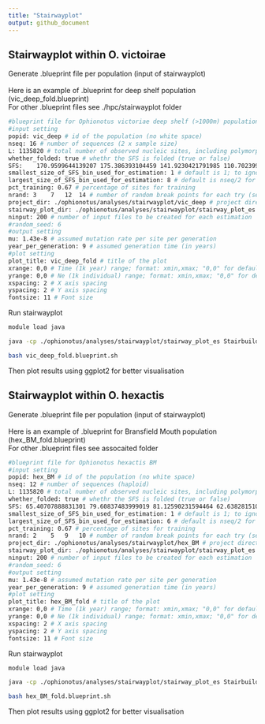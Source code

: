 ```yaml
---
title: "Stairwayplot"
output: github_document
---
```


## Stairwayplot within O. victoirae

Generate .blueprint file per population (input of stairwayplot)  
<br>
Here is an example of .blueprint for deep shelf population (vic_deep_fold.blueprint)  
For other .blueprint files see ./hpc/stairwayplot folder
```bash
#blueprint file for Ophionotus victoriae deep shelf (>1000m) population
#input setting
popid: vic_deep # id of the population (no white space)
nseq: 16 # number of sequences (2 x sample size)
L: 1135820 # total number of observed nucleic sites, including polymorphic and monomorphic
whether_folded: true # whethr the SFS is folded (true or false)
SFS: 	170.9599644139207 175.386393104459 141.9230421791985 110.7023995620625 89.74827013792023 68.42834369785689 41.22226129251874 17.75732245507953  # snp frequency spectrum: number of singleton, number of doubleton, etc. (separated by white space)
smallest_size_of_SFS_bin_used_for_estimation: 1 # default is 1; to ignore singletons, uncomment this line and change this number to 2
largest_size_of_SFS_bin_used_for_estimation: 8 # default is nseq/2 for folded SFS
pct_training: 0.67 # percentage of sites for training
nrand: 3	7	12	14 # number of random break points for each try (separated by white space). (nseq-2)/4, (nseq-2)/2, (nseq-2)*3/4, nseq-2
project_dir: ./ophionotus/analyses/stairwayplot/vic_deep # project directory
stairway_plot_dir: ./ophionotus/analyses/stairwayplot/stairway_plot_es # directory to the stairway plot files
ninput: 200 # number of input files to be created for each estimation
#random_seed: 6
#output setting
mu: 1.43e-8 # assumed mutation rate per site per generation
year_per_generation: 9 # assumed generation time (in years)
#plot setting
plot_title: vic_deep_fold # title of the plot
xrange: 0,0 # Time (1k year) range; format: xmin,xmax; "0,0" for default
yrange: 0,0 # Ne (1k individual) range; format: xmin,xmax; "0,0" for default
xspacing: 2 # X axis spacing
yspacing: 2 # Y axis spacing
fontsize: 11 # Font size
```

Run stairwayplot
```bash
module load java

java -cp ./ophionotus/analyses/stairwayplot/stairway_plot_es Stairbuilder vic_deep_fold.blueprint #this generates vic_deep_fold.blueprint.sh

bash vic_deep_fold.blueprint.sh
```

Then plot results using ggplot2 for better visualisation


## Stairwayplot within O. hexactis

Generate .blueprint file per population (input of stairwayplot)  
<br>
Here is an example of .blueprint for Bransfield Mouth population (hex_BM_fold.blueprint)  
For other .blueprint files see assocaited folder
```bash
#blueprint file for Ophionotus hexactis BM
#input setting
popid: hex_BM # id of the population (no white space)
nseq: 12 # number of sequences (haploid)
L: 1135820 # total number of observed nucleic sites, including polymorphic and monomorphic
whether_folded: true # whethr the SFS is folded (true or false)
SFS: 65.40707888831301 79.60837483999019 81.12590231594464 62.63828151075876 37.06308454662035 14.06142725603715 # snp frequency spectrum: number of singleton, number of doubleton, etc. (separated by white space)
smallest_size_of_SFS_bin_used_for_estimation: 1 # default is 1; to ignore singletons, uncomment this line and change this number to 2
largest_size_of_SFS_bin_used_for_estimation: 6 # default is nseq/2 for folded SFS
pct_training: 0.67 # percentage of sites for training
nrand: 2	5	9	10 # number of random break points for each try (separated by white space). (nseq-2)/4, (nseq-2)/2, (nseq-2)*3/4, nseq-2
project_dir: ./ophionotus/analyses/stairwayplot/hex_BM # project directory
stairway_plot_dir: ./ophionotus/analyses/stairwayplot/stairway_plot_es # directory to the stairway plot files
ninput: 200 # number of input files to be created for each estimation
#random_seed: 6
#output setting
mu: 1.43e-8 # assumed mutation rate per site per generation
year_per_generation: 9 # assumed generation time (in years)
#plot setting
plot_title: hex_BM_fold # title of the plot
xrange: 0,0 # Time (1k year) range; format: xmin,xmax; "0,0" for default
yrange: 0,0 # Ne (1k individual) range; format: xmin,xmax; "0,0" for default
xspacing: 2 # X axis spacing
yspacing: 2 # Y axis spacing
fontsize: 11 # Font size
```

Run stairwayplot
```bash
module load java

java -cp ./ophionotus/analyses/stairwayplot/stairway_plot_es Stairbuilder hex_BM_fold.blueprint #this generates hex_BM_fold.blueprint.sh

bash hex_BM_fold.blueprint.sh
```

Then plot results using ggplot2 for better visualisation